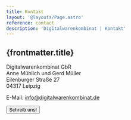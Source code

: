 ```yaml
---
title: Kontakt
layout: '@layouts/Page.astro'
reference: contact
description: 'Digitalwarenkombinat | Kontakt'
---
```



<article class='text-center'>
  <h1>{frontmatter.title}</h1>

Digitalwarenkombinat GbR<br/>
Anne Mühlich und Gerd Müller<br/>
Eilenburger Straße 27<br/>
04317 Leipzig<br/>

E-Mail: info@digitalwarenkombinat.de

<Button href={siteMail}>Schreib uns!</Button>

</article>
